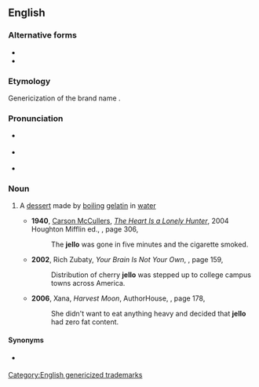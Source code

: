 {{also|Jello|jellõ|Jell-O}}
==English==
{{wikipedia|gelatin dessert}}

===Alternative forms===
* {{l|en|Jell-O}}
* {{l|en|Jello}}

===Etymology===
{{PIE root|en|gel}}
Genericization of the brand name {{w|Jell-O}}.

===Pronunciation===
* {{a|GA}} {{IPA|/ˈdʒɛloʊ/|lang=en}}
* {{a|RP}} {{IPA|/ˈdʒɛləʊ/|lang=en}}
* {{rhymes|ɛləʊ|lang=en}}

===Noun===
{{en-noun|-|s}}

# {{lb|en|North America}} A [[dessert]] made by [[boil]]ing [[gelatin]] in [[water]]
#* '''1940''', [[w:Carson McCullers|Carson McCullers]], ''[[w:The Heart Is a Lonely Hunter|The Heart Is a Lonely Hunter]]'', 2004 Houghton Mifflin ed., {{ISBN|0618526412}}, page 306,
#*: The '''jello''' was gone in five minutes and the cigarette smoked.
#* '''2002''', Rich Zubaty, ''Your Brain Is Not Your Own'', {{ISBN|1589391306}}, page 159,
#*: Distribution of cherry '''jello''' was stepped up to college campus towns across America.
#* '''2006''', Xana, ''Harvest Moon'', AuthorHouse, {{ISBN|142593000X}}, page 178,
#*: She didn't want to eat anything heavy and decided that '''jello''' had zero fat content.

====Synonyms====
* {{l|en|jelly}} {{q|UK|Ireland}}

[[Category:English genericized trademarks]]